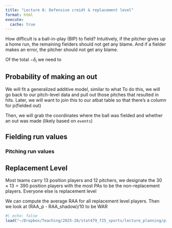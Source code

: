 ```yaml
---
title: "Lecture 8: Defensive creidt & replacement level"
format: html
execute: 
  cache: true
---
```


How difficult is a ball-in-play (BIP) to field? 
Intuitively, if the pitcher gives up a home run, the remaining fielders should not get any blame. And if a fielder makes an error, the pitcher should not get any blame.

Of the total $-\delta_{i}$ we need to 

## Probability of making an out


We will fit a generalized additive model, similar to what
To do this, we will go back to our pitch-level data and pull out those pitches that resulted in hits. 
Later, we will want to join this to our atbat table so that there's a column for p(fielded out) 

Then, we will grab the coordinates where the ball was fielded and whether an out was made (likely based on `events`)

<!--
  do the same thing as above but this time re-define Y to be out & done by a particular fielder
-->

## Fielding run values


<!--
  1. Fit a GAM for probability an out occurs on BIP i: p_i
  2. Give -delta * (1 - p_i) to pitcher and -delta * p_i to fielders. Call this delta_f
  3. For each fielding position, we need to know prob. that they could have made that out
  For BIP i we compute probability that each position could make the out; then we normalize to get s_il. 
  Regress delta_f * s onto parks; residualize to get RAA_f
-->

### Pitching run values

<!--
  Regress delta_f for pitchers onto park and platoon indicator
-->

## Replacement Level

Most teams carry 13 position players and 12 pitchers, we designate the $30 \times 13 = 390$ position players with the most PAs to be the non-replacement players. Everyone else is replacement level


We can compute the average RAA for all replacement level players. Then we look at (RAA_p - RAA_shadow)/10 to be WAR


<!--
  hit location: position of first fielder to touch the ball
    Use this when 
  hc_x, hc_y: plot them all to get a sense of where things are; we can rotate by 180 ccw so that home plate is at the bottom and then we can translate so home plate is at (0,0)
-->

```r
#| echo: false
load("~/Dropbox/Teaching/2025-26/stat479_f25_sports/lecture_planning/pitchFraming/statcast2024.RData")
```

<!--
  when hc_x is NA but type == 1 that might be a home run and there is just no coordinate
  fit a GAM with out or not 
-->

